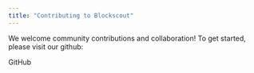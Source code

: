 ```yaml
---
title: "Contributing to Blockscout"
---
```


We welcome community contributions and collaboration! To get started, please visit our github:

<Card title="GitHub - blockscout/blockscout: Blockchain explorer for Ethereum based network and a tool for inspecting and analyzing EVM based blockchains." href="https://github.com/poanetwork/blockscout">
GitHub
</Card>

